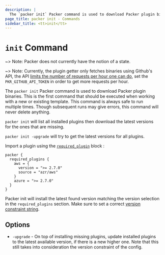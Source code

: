 ```yaml
---
description: |
  The `packer init` Packer command is used to download Packer plugin binaries.
page_title: packer init - Commands
sidebar_title: <tt>init</tt>
---
```


# `init` Command

~> Note: Packer does not currently have the notion of a state.

~> Note: Currently, the plugin getter only fetches binaries using Github's API,
the API [limits the number of requests per hour one can
do](https://docs.github.com/en/developers/apps/rate-limits-for-github-apps#normal-user-to-server-rate-limits),
set the `PKR_GITHUB_API_TOKEN` in order to get more requests per hour.

The `packer init` Packer command is used to download Packer plugin binaries.
This is the first command that should be executed when working with a new or
existing template. This command is always safe to run multiple times. Though
subsequent runs may give errors, this command will never delete anything.

`packer init` will list all installed plugins then download the latest versions
for the ones that are missing.

`packer init -upgrade` will try to get the latest versions for all plugins.



Import a plugin using the [`required_plugin`](/docs/templates/hcl_templates/blocks/packer#specifying-plugin-requirements)
block :

```hcl
packer {
  required_plugins {
    aws = {
      version = ">= 2.7.0"
      source = "azr/aws"
    }
    azure = ">= 2.7.0"
  }
}
```

Packer init will install the latest found version matching the version selection
in the `required_plugins` section. Make sure to set a correct [version constraint
string](http://localhost:3000/docs/templates/hcl_templates/blocks/packer#version-constraints).


## Options

- `-upgrade` - On top of installing missing plugins, update installed plugins to
  the latest available version, if there is a new higher one. Note that this
  still takes into consideration the version constraint of the config.
